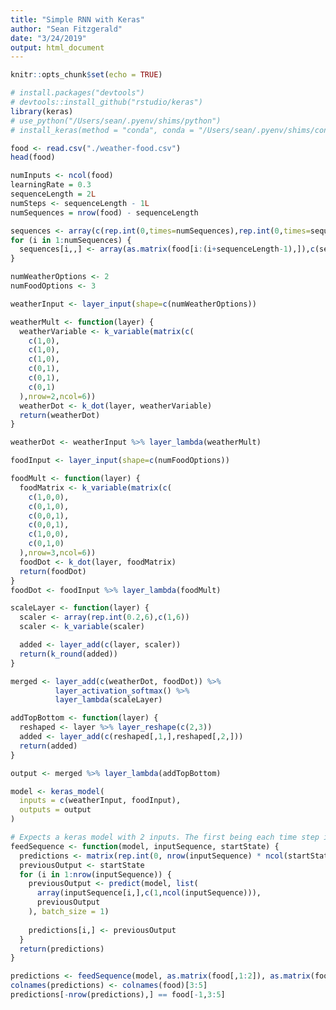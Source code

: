 ```yaml
---
title: "Simple RNN with Keras"
author: "Sean Fitzgerald"
date: "3/24/2019"
output: html_document
---
```


```r
knitr::opts_chunk$set(echo = TRUE)
```

```r
# install.packages("devtools")
# devtools::install_github("rstudio/keras")
library(keras)
# use_python("/Users/sean/.pyenv/shims/python")
# install_keras(method = "conda", conda = "/Users/sean/.pyenv/shims/conda")

food <- read.csv("./weather-food.csv")
head(food)

numInputs <- ncol(food)
learningRate = 0.3
sequenceLength = 2L
numSteps <- sequenceLength - 1L
numSequences = nrow(food) - sequenceLength

sequences <- array(c(rep.int(0,times=numSequences),rep.int(0,times=sequenceLength),rep.int(0,times=numInputs)),c(numSequences,sequenceLength,numInputs))
for (i in 1:numSequences) {
  sequences[i,,] <- array(as.matrix(food[i:(i+sequenceLength-1),]),c(sequenceLength,numInputs))
}
```


```r
numWeatherOptions <- 2
numFoodOptions <- 3

weatherInput <- layer_input(shape=c(numWeatherOptions))

weatherMult <- function(layer) {
  weatherVariable <- k_variable(matrix(c(
    c(1,0),
    c(1,0),
    c(1,0),
    c(0,1),
    c(0,1),
    c(0,1)
  ),nrow=2,ncol=6))
  weatherDot <- k_dot(layer, weatherVariable)
  return(weatherDot)
}

weatherDot <- weatherInput %>% layer_lambda(weatherMult)

foodInput <- layer_input(shape=c(numFoodOptions))

foodMult <- function(layer) {
  foodMatrix <- k_variable(matrix(c(
    c(1,0,0),
    c(0,1,0),
    c(0,0,1),
    c(0,0,1),
    c(1,0,0),
    c(0,1,0)
  ),nrow=3,ncol=6))
  foodDot <- k_dot(layer, foodMatrix)
  return(foodDot)
}
foodDot <- foodInput %>% layer_lambda(foodMult)

scaleLayer <- function(layer) {
  scaler <- array(rep.int(0.2,6),c(1,6))
  scaler <- k_variable(scaler)

  added <- layer_add(c(layer, scaler))
  return(k_round(added))
}

merged <- layer_add(c(weatherDot, foodDot)) %>%
          layer_activation_softmax() %>%
          layer_lambda(scaleLayer)

addTopBottom <- function(layer) {
  reshaped <- layer %>% layer_reshape(c(2,3))
  added <- layer_add(c(reshaped[,1,],reshaped[,2,]))
  return(added)
}

output <- merged %>% layer_lambda(addTopBottom)

model <- keras_model(
  inputs = c(weatherInput, foodInput),
  outputs = output
)
```

```r
# Expects a keras model with 2 inputs. The first being each time step in the sequence and the second being the output that is fed back to the input
feedSequence <- function(model, inputSequence, startState) {
  predictions <- matrix(rep.int(0, nrow(inputSequence) * ncol(startState)), nrow=nrow(inputSequence), ncol=ncol(startState))
  previousOutput <- startState
  for (i in 1:nrow(inputSequence)) {
    previousOutput <- predict(model, list(
      array(inputSequence[i,],c(1,ncol(inputSequence))),
      previousOutput
    ), batch_size = 1)
    
    predictions[i,] <- previousOutput
  }
  return(predictions)
}

predictions <- feedSequence(model, as.matrix(food[,1:2]), as.matrix(food[1,3:5]))
colnames(predictions) <- colnames(food)[3:5]
predictions[-nrow(predictions),] == food[-1,3:5]
```

